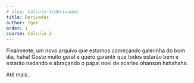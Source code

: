 ```yaml
---
# slug: calculo-1/derivadas
title: Derivadas
author: Igor
order: 1
course: Calculo 1
---
```


Finalmente, um novo arquivo que estamos começando galerinha do bom dia, haha! Gosto muito geral e quero garantir que todos estarão bem e estarão nadando e abraçando o papai noel de scarlex ohanson hahahaha.

Até mais.